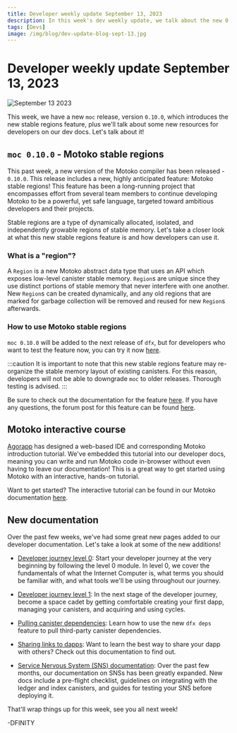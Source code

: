 ```yaml
---
title: Developer weekly update September 13, 2023
description: In this week's dev weekly update, we talk about the new 0.10.0 Motoko release, plus some new resources for developers on our dev docs. 
tags: [Devs]
image: /img/blog/dev-update-blog-sept-13.jpg
---
```


# Developer weekly update September 13, 2023

![September 13 2023](../../static/img/blog/dev-update-blog-sept-13.jpg)

This week, we have a new `moc` release, version `0.10.0`, which introduces the new stable regions feature, plus we'll talk about some new resources for developers on our dev docs. Let's talk about it!

## `moc 0.10.0` - Motoko stable regions

This past week, a new version of the Motoko compiler has been released - `0.10.0`. This release includes a new, highly anticipated feature: Motoko stable regions! This feature has been a long-running project that encompasses effort from several team members to continue developing Motoko to be a powerful, yet safe language, targeted toward ambitious developers and their projects. 

Stable regions are a type of dynamically allocated, isolated, and independently growable regions of stable memory. Let's take a closer look at what this new stable regions feature is and how developers can use it.

### What is a "region"? 

A `Region` is a new Motoko abstract data type that uses an API which exposes low-level canister stable memory. `Region`s are unique since they use distinct portions of stable memory that never interfere with one another. New `Region`s can be created dynamically, and any old regions that are marked for garbage collection will be removed and reused for new `Region`s afterwards. 

### How to use Motoko stable regions

`moc 0.10.0` will be added to the next release of `dfx`, but for developers who want to test the feature now, you can try it now [here](https://github.com/dfinity/motoko/releases).

:::caution
It is important to note that this new stable regions feature may re-organize the stable memory layout of existing canisters. For this reason, developers will not be able to downgrade `moc` to older releases. Thorough testing is advised.
:::

Be sure to check out the documentation for the feature [here](https://github.com/dfinity/motoko/blob/master/doc/md/stable-regions.md). If you have any questions, the forum post for this feature can be found [here](https://forum.dfinity.org/t/motoko-stable-regions/19182).

## Motoko interactive course

[Agorapp](https://agorapp.dev/) has designed a web-based IDE and corresponding Motoko introduction tutorial. We've embedded this tutorial into our developer docs, meaning you can write and run Motoko code in-browser without even having to leave our documentation! This is a great way to get started using Motoko with an interactive, hands-on tutorial. 

Want to get started? The interactive tutorial can be found in our Motoko documentation [here](https://internetcomputer.org/docs/current/motoko/tutorial).

## New documentation 

Over the past few weeks, we've had some great new pages added to our developer documentation. Let's take a look at some of the new additions!

- [Developer journey level 0](/docs/current/tutorials/developer-journey/level-0/): Start your developer journey at the very beginning by following the level 0 module. In level 0, we cover the fundamentals of what the Internet Computer is, what terms you should be familiar with, and what tools we'll be using throughout our journey. 

- [Developer journey level 1](/docs/current/tutorials/developer-journey/level-1/): In the next stage of the developer journey, become a space cadet by getting comfortable creating your first dapp, managing your canisters, and acquiring and using cycles.

- [Pulling canister dependencies](/docs/current/developer-docs/setup/pulling-canister-dependencies): Learn how to use the new `dfx deps` feature to pull third-party canister dependencies. 

- [Sharing links to dapps](/docs/current/developer-docs/production/social-sharing): Want to learn the best way to share your dapp with others? Check out this documentation to find out. 

- [Service Nervous System (SNS) documentation](/docs/current/developer-docs/integrations/sns/): Over the past few months, our documentation on SNSs has been greatly expanded. New docs include a pre-flight checklist, guidelines on integrating with the ledger and index canisters, and guides for testing your SNS before deploying it. 

That'll wrap things up for this week, see you all next week!

-DFINITY
